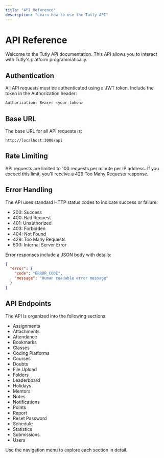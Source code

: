 ```yaml
---
title: "API Reference"
description: "Learn how to use the Tutly API"
---
```


# API Reference

Welcome to the Tutly API documentation. This API allows you to interact with Tutly's platform programmatically.

## Authentication

All API requests must be authenticated using a JWT token. Include the token in the Authorization header:

```bash
Authorization: Bearer <your-token>
```

## Base URL

The base URL for all API requests is:

```
http://localhost:3000/api
```

## Rate Limiting

API requests are limited to 100 requests per minute per IP address. If you exceed this limit, you'll receive a 429 Too Many Requests response.

## Error Handling

The API uses standard HTTP status codes to indicate success or failure:

- 200: Success
- 400: Bad Request
- 401: Unauthorized
- 403: Forbidden
- 404: Not Found
- 429: Too Many Requests
- 500: Internal Server Error

Error responses include a JSON body with details:

```json
{
  "error": {
    "code": "ERROR_CODE",
    "message": "Human readable error message"
  }
}
```

## API Endpoints

The API is organized into the following sections:

- Assignments
- Attachments
- Attendance
- Bookmarks
- Classes
- Coding Platforms
- Courses
- Doubts
- File Upload
- Folders
- Leaderboard
- Holidays
- Mentors
- Notes
- Notifications
- Points
- Report
- Reset Password
- Schedule
- Statistics
- Submissions
- Users

Use the navigation menu to explore each section in detail.
